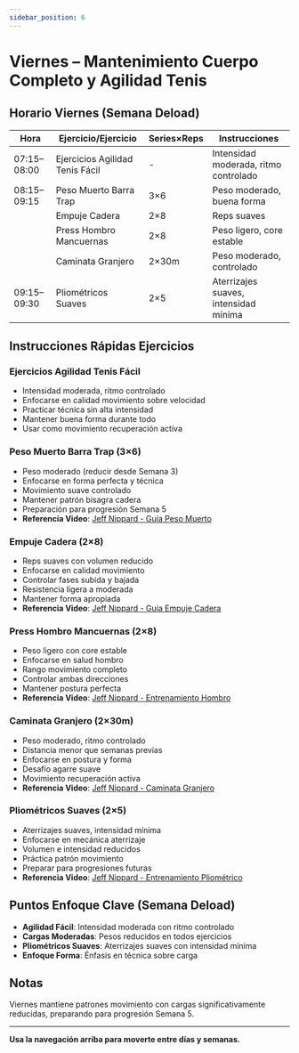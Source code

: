 ```yaml
---
sidebar_position: 6
---
```



<WorkoutNav weekNumber={4} />

# Viernes – Mantenimiento Cuerpo Completo y Agilidad Tenis

## Horario Viernes (Semana Deload)

| Hora | Ejercicio/Ejercicio | Series×Reps | Instrucciones |
|------|---------------|-----------|--------------|
| 07:15–08:00 | Ejercicios Agilidad Tenis Fácil | - | Intensidad moderada, ritmo controlado |
| 08:15–09:15 | Peso Muerto Barra Trap | 3×6 | Peso moderado, buena forma |
| | Empuje Cadera | 2×8 | Reps suaves |
| | Press Hombro Mancuernas | 2×8 | Peso ligero, core estable |
| | Caminata Granjero | 2×30m | Peso moderado, controlado |
| 09:15–09:30 | Pliométricos Suaves | 2×5 | Aterrizajes suaves, intensidad mínima |

## Instrucciones Rápidas Ejercicios

### Ejercicios Agilidad Tenis Fácil
- Intensidad moderada, ritmo controlado
- Enfocarse en calidad movimiento sobre velocidad
- Practicar técnica sin alta intensidad
- Mantener buena forma durante todo
- Usar como movimiento recuperación activa

### Peso Muerto Barra Trap (3×6)
- Peso moderado (reducir desde Semana 3)
- Enfocarse en forma perfecta y técnica
- Movimiento suave controlado
- Mantener patrón bisagra cadera
- Preparación para progresión Semana 5
- **Referencia Video**: [Jeff Nippard - Guía Peso Muerto](https://www.youtube.com/watch?v=op9kVnSso6Q)

### Empuje Cadera (2×8)
- Reps suaves con volumen reducido
- Enfocarse en calidad movimiento
- Controlar fases subida y bajada
- Resistencia ligera a moderada
- Mantener forma apropiada
- **Referencia Video**: [Jeff Nippard - Guía Empuje Cadera](https://www.youtube.com/watch?v=xDmFkJxPzeM)

### Press Hombro Mancuernas (2×8)
- Peso ligero con core estable
- Enfocarse en salud hombro
- Rango movimiento completo
- Controlar ambas direcciones
- Mantener postura perfecta
- **Referencia Video**: [Jeff Nippard - Entrenamiento Hombro](https://www.youtube.com/watch?v=8_7BoZrCPco)

### Caminata Granjero (2×30m)
- Peso moderado, ritmo controlado
- Distancia menor que semanas previas
- Enfocarse en postura y forma
- Desafío agarre suave
- Movimiento recuperación activa
- **Referencia Video**: [Jeff Nippard - Caminata Granjero](https://www.youtube.com/watch?v=p8FWv6bUJ7w)

### Pliométricos Suaves (2×5)
- Aterrizajes suaves, intensidad mínima
- Enfocarse en mecánica aterrizaje
- Volumen e intensidad reducidos
- Práctica patrón movimiento
- Preparar para progresiones futuras
- **Referencia Video**: [Jeff Nippard - Entrenamiento Pliométrico](https://www.youtube.com/watch?v=tcY1dI5-Teo)

## Puntos Enfoque Clave (Semana Deload)

- **Agilidad Fácil**: Intensidad moderada con ritmo controlado
- **Cargas Moderadas**: Pesos reducidos en todos ejercicios
- **Pliométricos Suaves**: Aterrizajes suaves con intensidad mínima
- **Enfoque Forma**: Énfasis en técnica sobre carga

## Notas

Viernes mantiene patrones movimiento con cargas significativamente reducidas, preparando para progresión Semana 5.

---

**Usa la navegación arriba para moverte entre días y semanas.**